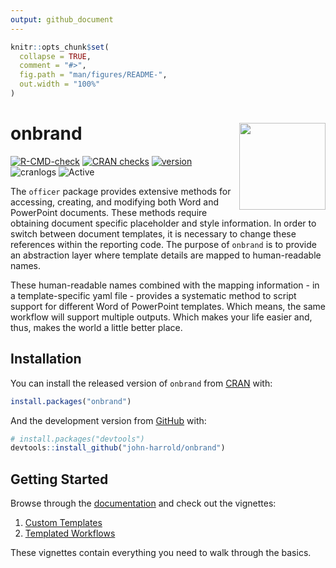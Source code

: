 ```yaml
---
output: github_document
---
```


<!-- README.md is generated from README.Rmd. Please edit that file -->

```r
knitr::opts_chunk$set(
  collapse = TRUE,
  comment = "#>",
  fig.path = "man/figures/README-",
  out.width = "100%"
)
```

# onbrand <img src="man/figures/onbrand_logo.png" align="right" height="138.5" />

<!-- badges: start -->
[![R-CMD-check](https://github.com/john-harrold/onbrand/workflows/R-CMD-check/badge.svg)](https://github.com/john-harrold/onbrand/actions)
[![CRAN checks](https://cranchecks.info/badges/summary/onbrand)](https://cran.r-project.org/web/checks/check_results_onbrand.html)
[![version](https://www.r-pkg.org/badges/version/onbrand)](https://CRAN.R-project.org/package=onbrand)
![cranlogs](https://cranlogs.r-pkg.org/badges/onbrand) 
![Active](https://www.repostatus.org/badges/latest/active.svg)
<!-- badges: end -->

The ``officer`` package provides extensive methods for accessing, creating, and modifying both Word and PowerPoint documents. These methods require obtaining document specific placeholder and style information. In order to switch between document templates, it is necessary to change these references within the reporting code.  The purpose of ``onbrand`` is to provide an abstraction layer where template details are mapped to human-readable names. 

These human-readable names combined with the mapping information - in a template-specific yaml file - provides a systematic method to script support for different Word of PowerPoint templates.  Which means, the same workflow will support multiple outputs.  Which makes your life easier and, thus, makes the world a little better place.

## Installation

You can install the released version of ``onbrand`` from [CRAN](https://cran.r-project.org/package=onbrand) with:

``` r
install.packages("onbrand")
```

And the development version from [GitHub](https://github.com/john-harrold/onbrand) with:

``` r
# install.packages("devtools")
devtools::install_github("john-harrold/onbrand")
```
## Getting Started  

Browse through the [documentation](https://onbrand.ubiquity.tools/) and check out the vignettes: 

1. [Custom Templates](https://onbrand.ubiquity.tools/articles/Custom_Office_Templates.html)
2. [Templated Workflows](https://onbrand.ubiquity.tools/articles/Creating_Templated_Office_Workflows.html)

These vignettes contain everything you need to walk through the basics. 
